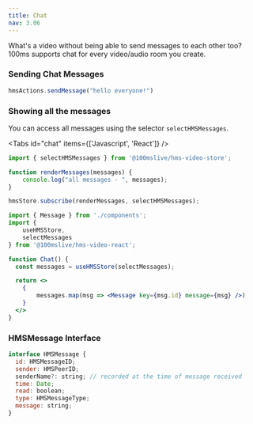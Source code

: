 ```yaml
---
title: Chat
nav: 3.06
---
```


What's a video without being able to send messages to each other too? 100ms supports chat for every video/audio room you create.

### Sending Chat Messages

```js
hmsActions.sendMessage("hello everyone!")
```

### Showing all the messages

You can access all messages using the selector `selectHMSMessages`. 

<Tabs id="chat" items={['Javascript', 'React']} />

<Tab id='chat-0'>

```js
import { selectHMSMessages } from '@100mslive/hms-video-store';

function renderMessages(messages) {
    console.log("all messages - ", messages);
}

hmsStore.subscribe(renderMessages, selectHMSMessages);
```

</Tab>

<Tab id='chat-1'>

```jsx
import { Message } from './components';
import { 
    useHMSStore, 
    selectMessages 
} from '@100mslive/hms-video-react';

function Chat() {
  const messages = useHMSStore(selectMessages);

  return <>
    {
        messages.map(msg => <Message key={msg.id} message={msg} />)
    }
  </>
}
```

</Tab>

### HMSMessage Interface

```js
interface HMSMessage {
  id: HMSMessageID;
  sender: HMSPeerID;
  senderName?: string; // recorded at the time of message received
  time: Date;
  read: boolean;
  type: HMSMessageType;
  message: string;
}
```
